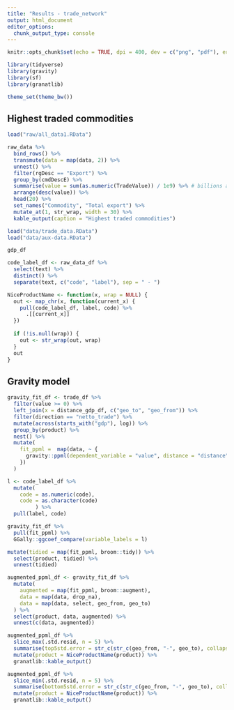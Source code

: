 ```yaml
---
title: "Results - trade_network"
output: html_document
editor_options: 
  chunk_output_type: console
---
```


```r
knitr::opts_chunk$set(echo = TRUE, dpi = 400, dev = c("png", "pdf"), error = TRUE)
```

```r
library(tidyverse)
library(gravity)
library(sf)
library(granatlib)

theme_set(theme_bw())
```

## Highest traded commodities

```r
load("raw/all_data1.RData")

raw_data %>% 
  bind_rows() %>% 
  transmute(data = map(data, 2)) %>% 
  unnest() %>% 
  filter(rgDesc == "Export") %>% 
  group_by(cmdDescE) %>% 
  summarise(value = sum(as.numeric(TradeValue)) / 1e9) %>% # billions and billions US dollar
  arrange(desc(value)) %>% 
  head(20) %>% 
  set_names("Commodity", "Total export") %>% 
  mutate_at(1, str_wrap, width = 30) %>% 
  kable_output(caption = "Highest traded commodities")
```


```r
load("data/trade_data.RData")
load("data/aux-data.RData")
```

```r
gdp_df
```


```r
code_label_df <- raw_data_df %>% 
  select(text) %>% 
  distinct() %>% 
  separate(text, c("code", "label"), sep = " - ")

NiceProductName <- function(x, wrap = NULL) {
  out <- map_chr(x, function(current_x) {
    pull(code_label_df, label, code) %>% 
      .[[current_x]]
  })
  
  if (!is.null(wrap)) {
    out <- str_wrap(out, wrap)
  }
  out
}

```


## Gravity model

```r
gravity_fit_df <- trade_df %>%
  filter(value >= 0) %>%
  left_join(x = distance_gdp_df, c("geo_to", "geo_from")) %>% 
  filter(direction == "netto_trade") %>% 
  mutate(across(starts_with("gdp"), log)) %>% 
  group_by(product) %>% 
  nest() %>% 
  mutate(
    fit_ppml =  map(data, ~ {
      gravity::ppml(dependent_variable = "value", distance = "distance", additional_regressors = c("gdp_from", "gdp_to"), data = .)
    })
  )
```

```r
l <- code_label_df %>% 
  mutate(
    code = as.numeric(code),
    code = as.character(code)
         ) %>% 
  pull(label, code)

gravity_fit_df %>% 
  pull(fit_ppml) %>% 
  GGally::ggcoef_compare(variable_labels = l)
```


```r
mutate(tidied = map(fit_ppml, broom::tidy)) %>% 
  select(product, tidied) %>% 
  unnest(tidied)
```

```r
augmented_ppml_df <- gravity_fit_df %>% 
  mutate(
    augmented = map(fit_ppml, broom::augment),
    data = map(data, drop_na),
    data = map(data, select, geo_from, geo_to)
  ) %>% 
  select(product, data, augmented) %>% 
  unnest(c(data, augmented))
```


```r
augmented_ppml_df %>% 
  slice_max(.std.resid, n = 5) %>% 
  summarise(top5std.error = str_c(str_c(geo_from, "-", geo_to), collapse = ", ")) %>% 
  mutate(product = NiceProductName(product)) %>% 
  granatlib::kable_output()
```

```r
augmented_ppml_df %>% 
  slice_min(.std.resid, n = 5) %>% 
  summarise(bottom5std.error = str_c(str_c(geo_from, "-", geo_to), collapse = ", ")) %>% 
  mutate(product = NiceProductName(product)) %>% 
  granatlib::kable_output()
```


